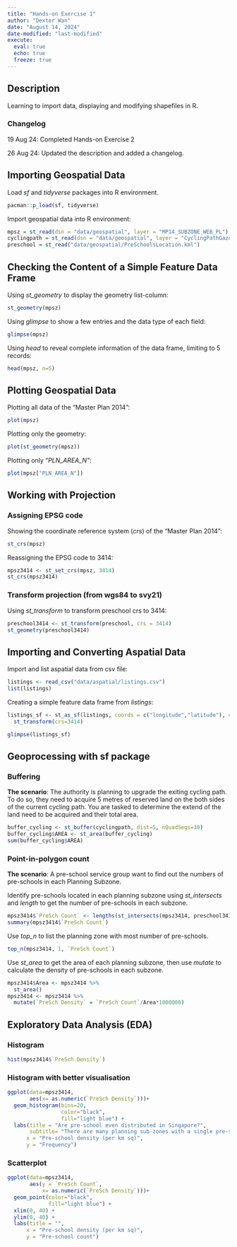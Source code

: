 ```yaml
---
title: "Hands-on Exercise 1"
author: "Dexter Wan"
date: "August 14, 2024"
date-modified: "last-modified"
execute: 
  eval: true
  echo: true
  freeze: true
---
```


## Description

Learning to import data, displaying and modifying shapefiles in R.

### Changelog

19 Aug 24: Completed Hands-on Exercise 2

26 Aug 24: Updated the description and added a changelog.

## Importing Geospatial Data

Load *sf* and *tidyverse* packages into R environment.

```r
pacman::p_load(sf, tidyverse)
```

Import geospatial data into R environment:

```r
mpsz = st_read(dsn = "data/geospatial", layer = "MP14_SUBZONE_WEB_PL")
cyclingpath = st_read(dsn = "data/geospatial", layer = "CyclingPathGazette")
preschool = st_read("data/geospatial/PreSchoolsLocation.kml")
```

## Checking the Content of a Simple Feature Data Frame

Using *st_geometry* to display the geometry list-column:

```r
st_geometry(mpsz)
```

Using *glimpse* to show a few entries and the data type of each field:

```r
glimpse(mpsz)
```

Using *head* to reveal complete information of the data frame, limiting to 5 records:

```r
head(mpsz, n=5)
```

## Plotting Geospatial Data

Plotting all data of the "Master Plan 2014":

```r
plot(mpsz)
```

Plotting only the geometry:

```r
plot(st_geometry(mpsz))
```

Plotting only "*PLN_AREA_N"*:

```r
plot(mpsz["PLN_AREA_N"])
```

## Working with Projection

### Assigning EPSG code

Showing the coordinate reference system (*crs*) of the "Master Plan 2014":

```r
st_crs(mpsz)
```

Reassigning the EPSG code to 3414:

```r
mpsz3414 <- st_set_crs(mpsz, 3414)
st_crs(mpsz3414)
```

### Transform projection (from wgs84 to svy21)

Using *st_transform* to transform preschool crs to 3414:

```r
preschool3414 <- st_transform(preschool, crs = 3414)
st_geometry(preschool3414)
```

## Importing and Converting Aspatial Data

Import and list aspatial data from csv file:

```r
listings <- read_csv("data/aspatial/listings.csv")
list(listings)
```

Creating a simple feature data frame from *listings*:

```r
listings_sf <- st_as_sf(listings, coords = c("longitude","latitude"), crs=4326) %>%
  st_transform(crs=3414)

glimpse(listings_sf)
```

## Geoprocessing with sf package

### Buffering

**The scenario**: The authority is planning to upgrade the exiting cycling path. To do so, they need to acquire 5 metres of reserved land on the both sides of the current cycling path. You are tasked to determine the extend of the land need to be acquired and their total area.

```r
buffer_cycling <- st_buffer(cyclingpath, dist=5, nQuadSegs=30)
buffer_cycling$AREA <- st_area(buffer_cycling)
sum(buffer_cycling$AREA)
```

### Point-in-polygon count

**The scenario**: A pre-school service group want to find out the numbers of pre-schools in each Planning Subzone.

Identify pre-schools located in each planning subzone using *st_intersects* and *length* to get the number of pre-schools in each subzone.

```r
mpsz3414$`PreSch Count` <- lengths(st_intersects(mpsz3414, preschool3414))
summary(mpsz3414$`PreSch Count`)
```

Use *top_n* to list the planning zone with most number of pre-schools.

```r
top_n(mpsz3414, 1, `PreSch Count`)
```

Use *st_area* to get the area of each planning subzone, then use *mutate* to calculate the density of pre-schools in each subzone.

```r
mpsz3414$Area <- mpsz3414 %>%
  st_area()
mpsz3414 <- mpsz3414 %>%
  mutate(`PreSch Density` = `PreSch Count`/Area*1000000)
```

## Exploratory Data Analysis (EDA)

### Histogram

```r
hist(mpsz3414$`PreSch Density`)
```

### Histogram with better visualisation

```r
ggplot(data=mpsz3414, 
       aes(x= as.numeric(`PreSch Density`)))+
  geom_histogram(bins=20, 
                 color="black", 
                 fill="light blue") +
  labs(title = "Are pre-school even distributed in Singapore?",
       subtitle= "There are many planning sub-zones with a single pre-school, on the other hand, \nthere are two planning sub-zones with at least 20 pre-schools",
      x = "Pre-school density (per km sq)",
      y = "Frequency")
```

### Scatterplot

```r
ggplot(data=mpsz3414, 
       aes(y = `PreSch Count`, 
           x= as.numeric(`PreSch Density`)))+
  geom_point(color="black", 
             fill="light blue") +
  xlim(0, 40) +
  ylim(0, 40) +
  labs(title = "",
      x = "Pre-school density (per km sq)",
      y = "Pre-school count")
```
